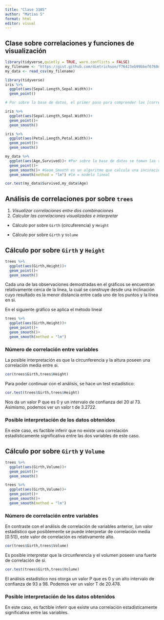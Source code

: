 ```yaml
---
title: "Clase 3105"
author: "Matías S"
format: html
editor: visual
---
```


## Clase sobre correlaciones y funciones de visualización

```r

library(tidyverse,quietly = TRUE, warn.conflicts = FALSE)
my_filename <- "https://gist.github.com/dietrichson/f76423eb99bbef6768d2f83e130efcd0/raw/6907bb3a38bfbb6fccf3a8b1edfb90e39714d14f/titanic_dataset.csv"
my_data <- read_csv(my_filename)
```

```r
library(tidyverse)
iris %>% 
  ggplot(aes(Sepal.Length,Sepal.Width))+
  geom_point()

# Por sobre la base de datos, el primer paso para comprender las [correlaciones] es visualizarlas.
```

```r
iris %>% 
  ggplot(aes(Sepal.Length,Sepal.Width))+
  geom_point()+
  geom_smooth()
```

```r
iris %>% 
  ggplot(aes(Petal.Length,Petal.Width))+
  geom_point()+
  geom_smooth()
```

```r
my_data %>% 
  ggplot(aes(Age,Survived))+ #Por sobre la base de datos se toman las variables / columnas de info de edad y supervivencia
  geom_point()+
  geom_smooth()+ #Geom_Smooth es un algoritmo que calcula una incinación en c/u de los puntos de la curva, pero dandole mas peso a los puntos que están más cerca y viceversa en el caso opuesto.
  geom_smooth(method = "lm") #lm = modelo lineal
```

```r
cor.test(my_data$Survived,my_data$Age)
```

## Análisis de correlaciones por sobre `trees`

1.  *Visualizar correlaciones entre dos combinaciones*
2.  *Calcular las correlaciones visualizadas e interpretar*

-   Cálculo por sobre `Girth` (circuferencia) y `Height`

-   Cálculo por sobre `Girth` y `Volume`

## Cálculo por sobre `Girth` y `Height`

```r
trees %>% 
  ggplot(aes(Girth,Height))+
  geom_point()+
  geom_smooth()
```

Cada una de las observaciones demostradas en el gráficos se encuentran relativamente cerca de la línea, la cual se construye desde una inclinación cuyo resultado es la menor distancia entre cada uno de los puntos y la línea en si.

En el siguiente gráfico se aplica el método lineal

```r
trees %>% 
  ggplot(aes(Girth,Height))+
  geom_point()+
  geom_smooth()+
  geom_smooth(method = "lm")
```

### Número de correlación entre variables

La posible interpretación es que la circunferencia y la altura poseen una correlación media entre si.

```r
cor(trees$Girth,trees$Height)
```

Para poder continuar con el análisis, se hace un test estadístico:

```r
cor.test(trees$Girth,trees$Height)
```

Nos da un valor P que es 0 y un intervalo de confianza del 20 al 73. Asimismo, podemos ver un valor t de 3.2722.

### Posible interpretación de los datos obtenidos

En este caso, es factible inferir que no existe una correlación estadísticamente significativa entre las dos variables de este caso.

## Cálculo por sobre `Girth` y `Volume`

```r
trees %>% 
  ggplot(aes(Girth,Volume))+
  geom_point()+
  geom_smooth()
```

```r
trees %>% 
  ggplot(aes(Girth,Volume))+
  geom_point()+
  geom_smooth()+
  geom_smooth(method = "lm")
```

### Número de correlación entre variables

En contraste con el análisis de correlación de variables anterior, (un valor estadístico que posiblemente se puede interpretar de correlación media \[0.51\]), este valor de correlación es relativamente alto.

```r
cor(trees$Girth,trees$Volume)
```

Es posible interpretar que la circunferencia y el volumen poseen una fuerte de correlación de si.

```r
cor.test(trees$Girth,trees$Volume)
```

El análisis estadístico nos otorga un valor P que es 0 y un alto intervalo de confianza de 93 a 98. Podemos ver un valor T de 20.478.

### Posible interpretación de los datos obtenidos

En este caso, es factible inferir que existe una correlación estadísticamente significativa entre las variables.

### 
